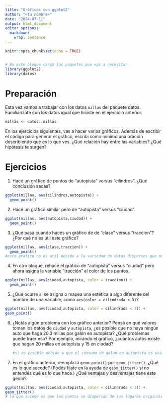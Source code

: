 ```yaml
---
title: "Gráficos con ggplot2"
author: "<tu nombre>"
date: "2024-07-11"
output: html_document
editor_options: 
  markdown: 
    wrap: sentence
---
```


```r
knitr::opts_chunk$set(echo = TRUE)


# En este bloque cargá los paquetes que vas a necesitar
library(ggplot2)
library(datos)
```

# Preparación

Esta vez vamos a trabajar con los datos `millas` del paquete datos.
Familiarizate con los datos igual que hiciste en el ejercicio anterior.

```r
millas <- datos::millas
```

En los ejercicios siguientes, vas a hacer varios gráficos.
Además de escribir el código para generar el gráfico, escribí como mínimo una oración describiendo qué es lo que ves.
¿Qué relación hay entre las variables?
¿Qué hipótesis te surgen?

# Ejercicios

1.  Hacé un gráfico de puntos de "autopista" versus "cilindros". ¿Qué conclusión sacás?

```r
ggplot(millas, aes(cilindros,autopista)) +
  geom_point()
```

2.  Hacé un gráfico similar pero de "autopista" versus "ciudad".

```r
ggplot(millas, aes(autopista,ciudad)) +
  geom_point()
```

3.  ¿Qué pasa cuando haces un gráfico de de "clase" versus "traccion"? ¿Por qué no es útil este gráfico?

```r
ggplot(millas, aes(clase,traccion)) +
  geom_point()
#este grafico no es util debido a la variedad de datos dispersos que no poseen ninguna relacion
```

4.  En otro bloque, rehacé el gráfico de "autopista" versus "ciudad" pero ahora asigná la variable "tracción" al color de los puntos.

```r
ggplot(millas, aes(ciudad,autopista, color = traccion)) +
  geom_point()
```

5.  ¿Qué ocurre si se asigna o mapea una estética a algo diferente del nombre de una variable, como `aes(color = cilindrada < 3)`?

```r
ggplot(millas, aes(ciudad,autopista, color = cilindrada < 3)) +
geom_point()

```

6.  ¿Notás algún problema con los gráfico anterior?
    Pensá en qué valores toman los datos de `ciudad` y `autopista`, ¿es posible que no haya ningún auto que haga 20.3 millas por galón en autopista?
    ¿Qué problemas puede traer eso?
    Por ejemplo, mirando el gráfico, ¿cuántos autos existe que hagan 20 millas en autopista y 15 en ciudad?

    ```r
    #si es posible debido a que el consumo de galon en autopista es una variable discreta osea que no utiliza numeros con comas
    ```

7.  En el gráfico anterior, reemplazá `geom_point()` por `geom_jitter()`.
    ¿Qué es lo que sucede?
    (Podés fijate en la ayuda de `geom_jitter()` si no entendés qué es lo que hace.) ¿Qué ventajas y desventajas tiene este geom?

```r
ggplot(millas, aes(ciudad,autopista, color = cilindrada < 3)) +
geom_jitter()
# lo que sucede es que los puntos se dispersan de sus lugares originales, lo que hace que se pueda ver de mejor manera la representacion, pero como desventaja es que los puntos al ser desplazados de los valores reales puede generar confusiones
```
